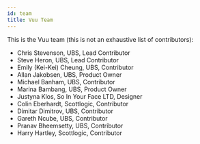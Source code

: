 ---
id: team
title: Vuu Team
---

This is the Vuu team (this is not an exhaustive list of contributors):

- Chris Stevenson, UBS, Lead Contributor
- Steve Heron, UBS, Lead Contributor
- Emily (Kei-Kei) Cheung, UBS, Contributor
- Allan Jakobsen, UBS, Product Owner
- Michael Banham, UBS, Contributor
- Marina Bambang, UBS, Product Owner
- Justyna Klos, So In Your Face LTD, Designer
- Colin Eberhardt, Scottlogic, Contributor
- Dimitar Dimitrov, UBS, Contributor
- Gareth Ncube, UBS, Contributor
- Pranav Bheemsetty, UBS, Contributor
- Harry Hartley, Scottlogic, Contributor
